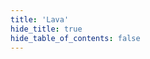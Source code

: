 ```yaml
---
title: 'Lava'
hide_title: true
hide_table_of_contents: false
---
```



<ChainLayout>
  <ChainHero
    name="Lava"
    iconUrl="img/"
    bgColor=""
    scope="mainnet"
    chainId="lava-mainnet-1"
    nodeVersion="v5.3.0"
    token=""
    stakeUrl=""
    restakeUrl=""
    websiteUrl="https://www.lavanet.xyz/"
    githubUrl="https://github.com/lavanet"
    xUrl="https://twitter.com/lavanetxyz"
    discordUrl="https://discord.gg/Tbk5NxTCdA"
  />

  <ProductLinks
    appUrl=""
    appImageUrl="img/products/"
    explorerUrl=""
    faucetUrl=""
  />

  <ToolsGrid
    chainName="lava"
    showInstall={true}
    showUpgrade={true}
    showGenesis={true}
    showCli={true}
    showEndpoints={true}
    showStateSync={true}
    showSnapshot={true}
    showLivePeers={true}
    showSeed={true}
    showAddressBook={true}
    showExplorersList={false}
    showPublicEndpoints={false}
    showUsefulTools={false}
    showUpgradeWatcher={false}
  />

</ChainLayout>

